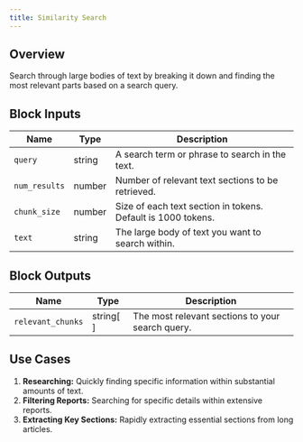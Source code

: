 ```yaml
---
title: Similarity Search
---
```


## Overview

Search through large bodies of text by breaking it down and finding the most relevant parts based on a search query.

## Block Inputs

| Name          | Type   | Description                                                  |
| ------------- | ------ | ------------------------------------------------------------ |
| `query`       | string | A search term or phrase to search in the text.               |
| `num_results` | number | Number of relevant text sections to be retrieved.            |
| `chunk_size`  | number | Size of each text section in tokens. Default is 1000 tokens. |
| `text`        | string | The large body of text you want to search within.            |

## Block Outputs

| Name              | Type      | Description                                      |
| ----------------- | --------- | ------------------------------------------------ |
| `relevant_chunks` | string[ ] | The most relevant sections to your search query. |

## Use Cases

1. **Researching:** Quickly finding specific information within substantial amounts of text.
2. **Filtering Reports:** Searching for specific details within extensive reports.
3. **Extracting Key Sections:** Rapidly extracting essential sections from long articles.
